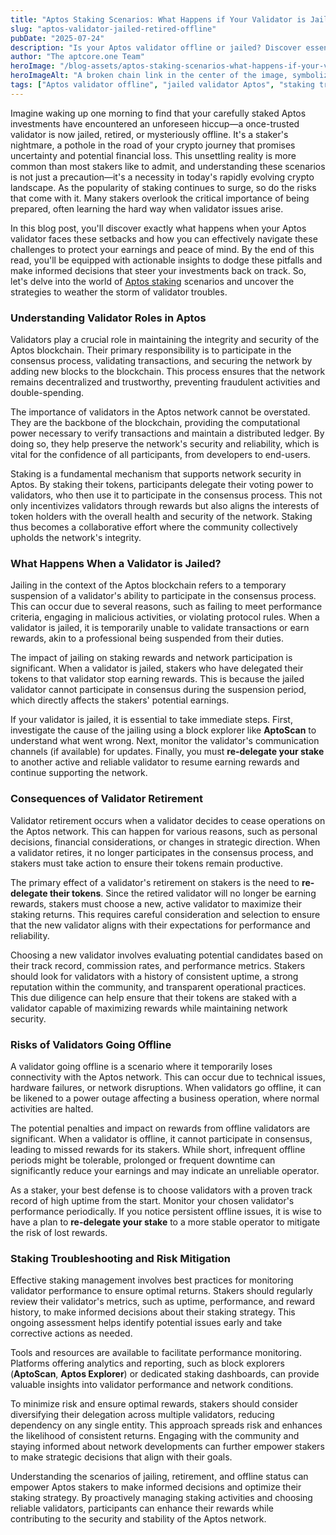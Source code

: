 ```yaml
---
title: "Aptos Staking Scenarios: What Happens if Your Validator is Jailed, Retires, or Goes Offline?"
slug: "aptos-validator-jailed-retired-offline"
pubDate: "2025-07-24"
description: "Is your Aptos validator offline or jailed? Discover essential strategies to tackle staking issues and safeguard your investments before it's too late!"
author: "The aptcore.one Team"
heroImage: "/blog-assets/aptos-staking-scenarios-what-happens-if-your-validator-is-jailed,-retires,-or-goes-offline.jpg"
heroImageAlt: "A broken chain link in the center of the image, symbolizing a disruption or failure in connectivity. Surrounding the broken link are various floating icons representing validators, such as checkmarks, shields, and thumbs-up symbols."
tags: ["Aptos validator offline", "jailed validator Aptos", "staking troubleshooting", "inactive validator risk", "Aptos staking"]
---
```


Imagine waking up one morning to find that your carefully staked Aptos investments have encountered an unforeseen hiccup—a once-trusted validator is now jailed, retired, or mysteriously offline. It's a staker's nightmare, a pothole in the road of your crypto journey that promises uncertainty and potential financial loss. This unsettling reality is more common than most stakers like to admit, and understanding these scenarios is not just a precaution—it's a necessity in today's rapidly evolving crypto landscape. As the popularity of staking continues to surge, so do the risks that come with it. Many stakers overlook the critical importance of being prepared, often learning the hard way when validator issues arise.

In this blog post, you'll discover exactly what happens when your Aptos validator faces these setbacks and how you can effectively navigate these challenges to protect your earnings and peace of mind. By the end of this read, you'll be equipped with actionable insights to dodge these pitfalls and make informed decisions that steer your investments back on track. So, let's delve into the world of [Aptos staking](https://aptos.dev/en/network/blockchain/delegated-staking) scenarios and uncover the strategies to weather the storm of validator troubles.

### Understanding Validator Roles in Aptos

Validators play a crucial role in maintaining the integrity and security of the Aptos blockchain. Their primary responsibility is to participate in the consensus process, validating transactions, and securing the network by adding new blocks to the blockchain. This process ensures that the network remains decentralized and trustworthy, preventing fraudulent activities and double-spending.

The importance of validators in the Aptos network cannot be overstated. They are the backbone of the blockchain, providing the computational power necessary to verify transactions and maintain a distributed ledger. By doing so, they help preserve the network's security and reliability, which is vital for the confidence of all participants, from developers to end-users.

Staking is a fundamental mechanism that supports network security in Aptos. By staking their tokens, participants delegate their voting power to validators, who then use it to participate in the consensus process. This not only incentivizes validators through rewards but also aligns the interests of token holders with the overall health and security of the network. Staking thus becomes a collaborative effort where the community collectively upholds the network's integrity.

### What Happens When a Validator is Jailed?

Jailing in the context of the Aptos blockchain refers to a temporary suspension of a validator's ability to participate in the consensus process. This can occur due to several reasons, such as failing to meet performance criteria, engaging in malicious activities, or violating protocol rules. When a validator is jailed, it is temporarily unable to validate transactions or earn rewards, akin to a professional being suspended from their duties.

The impact of jailing on staking rewards and network participation is significant. When a validator is jailed, stakers who have delegated their tokens to that validator stop earning rewards. This is because the jailed validator cannot participate in consensus during the suspension period, which directly affects the stakers' potential earnings.

If your validator is jailed, it is essential to take immediate steps. First, investigate the cause of the jailing using a block explorer like **AptoScan** to understand what went wrong. Next, monitor the validator's communication channels (if available) for updates. Finally, you must **re-delegate your stake** to another active and reliable validator to resume earning rewards and continue supporting the network.

### Consequences of Validator Retirement

Validator retirement occurs when a validator decides to cease operations on the Aptos network. This can happen for various reasons, such as personal decisions, financial considerations, or changes in strategic direction. When a validator retires, it no longer participates in the consensus process, and stakers must take action to ensure their tokens remain productive.

The primary effect of a validator's retirement on stakers is the need to **re-delegate their tokens**. Since the retired validator will no longer be earning rewards, stakers must choose a new, active validator to maximize their staking returns. This requires careful consideration and selection to ensure that the new validator aligns with their expectations for performance and reliability.

Choosing a new validator involves evaluating potential candidates based on their track record, commission rates, and performance metrics. Stakers should look for validators with a history of consistent uptime, a strong reputation within the community, and transparent operational practices. This due diligence can help ensure that their tokens are staked with a validator capable of maximizing rewards while maintaining network security.

### Risks of Validators Going Offline

A validator going offline is a scenario where it temporarily loses connectivity with the Aptos network. This can occur due to technical issues, hardware failures, or network disruptions. When validators go offline, it can be likened to a power outage affecting a business operation, where normal activities are halted.

The potential penalties and impact on rewards from offline validators are significant. When a validator is offline, it cannot participate in consensus, leading to missed rewards for its stakers. While short, infrequent offline periods might be tolerable, prolonged or frequent downtime can significantly reduce your earnings and may indicate an unreliable operator.

As a staker, your best defense is to choose validators with a proven track record of high uptime from the start. Monitor your chosen validator's performance periodically. If you notice persistent offline issues, it is wise to have a plan to **re-delegate your stake** to a more stable operator to mitigate the risk of lost rewards.

### Staking Troubleshooting and Risk Mitigation

Effective staking management involves best practices for monitoring validator performance to ensure optimal returns. Stakers should regularly review their validator's metrics, such as uptime, performance, and reward history, to make informed decisions about their staking strategy. This ongoing assessment helps identify potential issues early and take corrective actions as needed.

Tools and resources are available to facilitate performance monitoring. Platforms offering analytics and reporting, such as block explorers (**AptoScan**, **Aptos Explorer**) or dedicated staking dashboards, can provide valuable insights into validator performance and network conditions.

To minimize risk and ensure optimal rewards, stakers should consider diversifying their delegation across multiple validators, reducing dependency on any single entity. This approach spreads risk and enhances the likelihood of consistent returns. Engaging with the community and staying informed about network developments can further empower stakers to make strategic decisions that align with their goals.

Understanding the scenarios of jailing, retirement, and offline status can empower Aptos stakers to make informed decisions and optimize their staking strategy. By proactively managing staking activities and choosing reliable validators, participants can enhance their rewards while contributing to the security and stability of the Aptos network.
